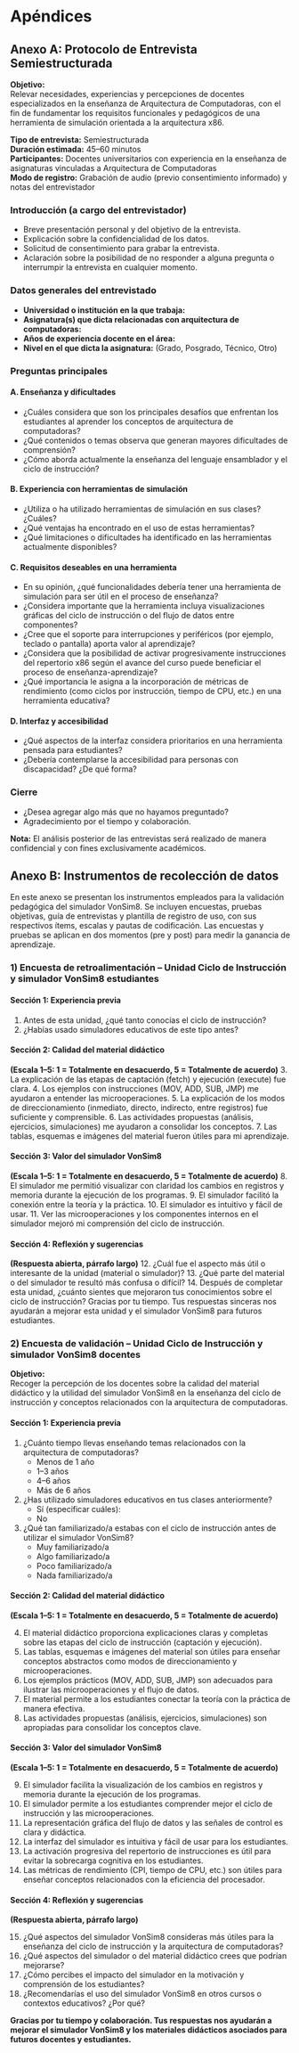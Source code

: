 # Apéndices {-}

## Anexo A: Protocolo de Entrevista Semiestructurada  {#anexoA}

**Objetivo:**  
Relevar necesidades, experiencias y percepciones de docentes especializados en la enseñanza de Arquitectura de Computadoras, con el fin de fundamentar los requisitos funcionales y pedagógicos de una herramienta de simulación orientada a la arquitectura x86.

**Tipo de entrevista:** Semiestructurada  
**Duración estimada:** 45–60 minutos  
**Participantes:** Docentes universitarios con experiencia en la enseñanza de asignaturas vinculadas a Arquitectura de Computadoras  
**Modo de registro:** Grabación de audio (previo consentimiento informado) y notas del entrevistador

### Introducción (a cargo del entrevistador)

- Breve presentación personal y del objetivo de la entrevista.
- Explicación sobre la confidencialidad de los datos.
- Solicitud de consentimiento para grabar la entrevista.
- Aclaración sobre la posibilidad de no responder a alguna pregunta o interrumpir la entrevista en cualquier momento.

### Datos generales del entrevistado

- **Universidad o institución en la que trabaja:**
- **Asignatura(s) que dicta relacionadas con arquitectura de computadoras:**
- **Años de experiencia docente en el área:**
- **Nivel en el que dicta la asignatura:** (Grado, Posgrado, Técnico, Otro)

### Preguntas principales

#### A. Enseñanza y dificultades

- ¿Cuáles considera que son los principales desafíos que enfrentan los estudiantes al aprender los conceptos de arquitectura de computadoras?
- ¿Qué contenidos o temas observa que generan mayores dificultades de comprensión?
- ¿Cómo aborda actualmente la enseñanza del lenguaje ensamblador y el ciclo de instrucción?

#### B. Experiencia con herramientas de simulación

- ¿Utiliza o ha utilizado herramientas de simulación en sus clases? ¿Cuáles?
- ¿Qué ventajas ha encontrado en el uso de estas herramientas?
- ¿Qué limitaciones o dificultades ha identificado en las herramientas actualmente disponibles?

#### C. Requisitos deseables en una herramienta

- En su opinión, ¿qué funcionalidades debería tener una herramienta de simulación para ser útil en el proceso de enseñanza?
- ¿Considera importante que la herramienta incluya visualizaciones gráficas del ciclo de instrucción o del flujo de datos entre componentes?
- ¿Cree que el soporte para interrupciones y periféricos (por ejemplo, teclado o pantalla) aporta valor al aprendizaje?
- ¿Considera que la posibilidad de activar progresivamente instrucciones del repertorio x86 según el avance del curso puede beneficiar el proceso de enseñanza-aprendizaje?
- ¿Qué importancia le asigna a la incorporación de métricas de rendimiento (como ciclos por instrucción, tiempo de CPU, etc.) en una herramienta educativa?

#### D. Interfaz y accesibilidad

- ¿Qué aspectos de la interfaz considera prioritarios en una herramienta pensada para estudiantes?
- ¿Debería contemplarse la accesibilidad para personas con discapacidad? ¿De qué forma?

### Cierre

- ¿Desea agregar algo más que no hayamos preguntado?
- Agradecimiento por el tiempo y colaboración.

**Nota:** El análisis posterior de las entrevistas será realizado de manera confidencial y con fines exclusivamente académicos.

## Anexo B: Instrumentos de recolección de datos  {#anexoB}

En este anexo se presentan los instrumentos empleados para la validación pedagógica del simulador VonSim8. Se incluyen encuestas, pruebas objetivas, guía de entrevistas y plantilla de registro de uso, con sus respectivos ítems, escalas y pautas de codificación. Las encuestas y pruebas se aplican en dos momentos (pre y post) para medir la ganancia de aprendizaje.

### 1) Encuesta de retroalimentación – Unidad Ciclo de Instrucción y simulador VonSim8 estudiantes

#### Sección 1: Experiencia previa

1. Antes de esta unidad, ¿qué tanto conocías el ciclo de instrucción?
2. ¿Habías usado simuladores educativos de este tipo antes?  

#### Sección 2: Calidad del material didáctico

**(Escala 1–5: 1 = Totalmente en desacuerdo, 5 = Totalmente de acuerdo)**
3. La explicación de las etapas de captación (fetch) y ejecución (execute) fue clara.
4. Los ejemplos con instrucciones (MOV, ADD, SUB, JMP) me ayudaron a entender las microoperaciones.
5. La explicación de los modos de direccionamiento (inmediato, directo, indirecto, entre registros) fue suficiente y comprensible.
6. Las actividades propuestas (análisis, ejercicios, simulaciones) me ayudaron a consolidar los conceptos.
7. Las tablas, esquemas e imágenes del material fueron útiles para mi aprendizaje.

#### Sección 3: Valor del simulador VonSim8

**(Escala 1–5: 1 = Totalmente en desacuerdo, 5 = Totalmente de acuerdo)**
8. El simulador me permitió visualizar con claridad los cambios en registros y memoria durante la ejecución de los programas.
9. El simulador facilitó la conexión entre la teoría y la práctica.
10. El simulador es intuitivo y fácil de usar.
11. Ver las microoperaciones y los componentes internos en el simulador mejoró mi comprensión del ciclo de instrucción.

#### Sección 4: Reflexión y sugerencias

**(Respuesta abierta, párrafo largo)**
12. ¿Cuál fue el aspecto más útil o interesante de la unidad (material o simulador)?
13. ¿Qué parte del material o del simulador te resultó más confusa o difícil?
14. Después de completar esta unidad, ¿cuánto sientes que mejoraron tus conocimientos sobre el ciclo de instrucción?
Gracias por tu tiempo. Tus respuestas sinceras nos ayudarán a mejorar esta unidad y el simulador VonSim8 para futuros estudiantes.

### 2) Encuesta de validación – Unidad Ciclo de Instrucción y simulador VonSim8 docentes

**Objetivo:**  
Recoger la percepción de los docentes sobre la calidad del material didáctico y la utilidad del simulador VonSim8 en la enseñanza del ciclo de instrucción y conceptos relacionados con la arquitectura de computadoras.

#### Sección 1: Experiencia previa

1. ¿Cuánto tiempo llevas enseñando temas relacionados con la arquitectura de computadoras?  
   - Menos de 1 año  
   - 1–3 años  
   - 4–6 años  
   - Más de 6 años  

2. ¿Has utilizado simuladores educativos en tus clases anteriormente?  
   - Sí (especificar cuáles):  
   - No  

3. ¿Qué tan familiarizado/a estabas con el ciclo de instrucción antes de utilizar el simulador VonSim8?  
   - Muy familiarizado/a  
   - Algo familiarizado/a  
   - Poco familiarizado/a  
   - Nada familiarizado/a  

#### Sección 2: Calidad del material didáctico

**(Escala 1–5: 1 = Totalmente en desacuerdo, 5 = Totalmente de acuerdo)**

4. El material didáctico proporciona explicaciones claras y completas sobre las etapas del ciclo de instrucción (captación y ejecución).  
5. Las tablas, esquemas e imágenes del material son útiles para enseñar conceptos abstractos como modos de direccionamiento y microoperaciones.  
6. Los ejemplos prácticos (MOV, ADD, SUB, JMP) son adecuados para ilustrar las microoperaciones y el flujo de datos.  
7. El material permite a los estudiantes conectar la teoría con la práctica de manera efectiva.  
8. Las actividades propuestas (análisis, ejercicios, simulaciones) son apropiadas para consolidar los conceptos clave.  

#### Sección 3: Valor del simulador VonSim8

**(Escala 1–5: 1 = Totalmente en desacuerdo, 5 = Totalmente de acuerdo)**

9. El simulador facilita la visualización de los cambios en registros y memoria durante la ejecución de los programas.  
10. El simulador permite a los estudiantes comprender mejor el ciclo de instrucción y las microoperaciones.  
11. La representación gráfica del flujo de datos y las señales de control es clara y didáctica.  
12. La interfaz del simulador es intuitiva y fácil de usar para los estudiantes.  
13. La activación progresiva del repertorio de instrucciones es útil para evitar la sobrecarga cognitiva en los estudiantes.  
14. Las métricas de rendimiento (CPI, tiempo de CPU, etc.) son útiles para enseñar conceptos relacionados con la eficiencia del procesador.  

#### Sección 4: Reflexión y sugerencias

**(Respuesta abierta, párrafo largo)**

15. ¿Qué aspectos del simulador VonSim8 consideras más útiles para la enseñanza del ciclo de instrucción y la arquitectura de computadoras?  
16. ¿Qué aspectos del simulador o del material didáctico crees que podrían mejorarse?  
17. ¿Cómo percibes el impacto del simulador en la motivación y comprensión de los estudiantes?  
18. ¿Recomendarías el uso del simulador VonSim8 en otros cursos o contextos educativos? ¿Por qué?  

**Gracias por tu tiempo y colaboración. Tus respuestas nos ayudarán a mejorar el simulador VonSim8 y los materiales didácticos asociados para futuros docentes y estudiantes.**



